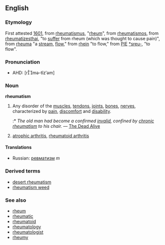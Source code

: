 ==English==
===Etymology===
First attested [[w:1601|1601]], from {{L.}} [[rheumatismus]], "[[rheum]]", from {{Gr.}} [[rheumatismos]], from [[rheumatizesthai]], "to [[suffer]] from rheum (which was thought to cause pain)", from {{Gr.}} [[rheuma]] "a [[stream]], [[flow]]," from [[rhein]] "to flow," from [[PIE]] [[*sreu-]], "to flow".

===Pronunciation===
*AHD: [rmə-tĭz′əm]

===Noun===
'''rheumatism'''
#Any disorder of the [[muscle]]s, [[tendon]]s, [[joint]]s, [[bone]]s, [[nerve]]s, characterized by [[pain]], [[discomfort]] and [[disability]].
#:* ''The old man had become a confirmed [[invalid]], confined by [[chronic]] [[rheumatism]] to his chair.'' &mdash; [[w:The Dead Alive|The Dead Alive]]
#[[atrophic arthritis]], [[rheumatoid arthritis]]

====Translations====
*Russian: [[ревматизм]] ''m''
===Derived terms===
*[[desert rheumatism]]
*[[rheumatism weed]]

===See also===
*[[rheum]]
*[[rheumatic]]
*[[rheumatoid]]
*[[rheumatology]]
*[[rheumatologist]]
*[[rheumy]]